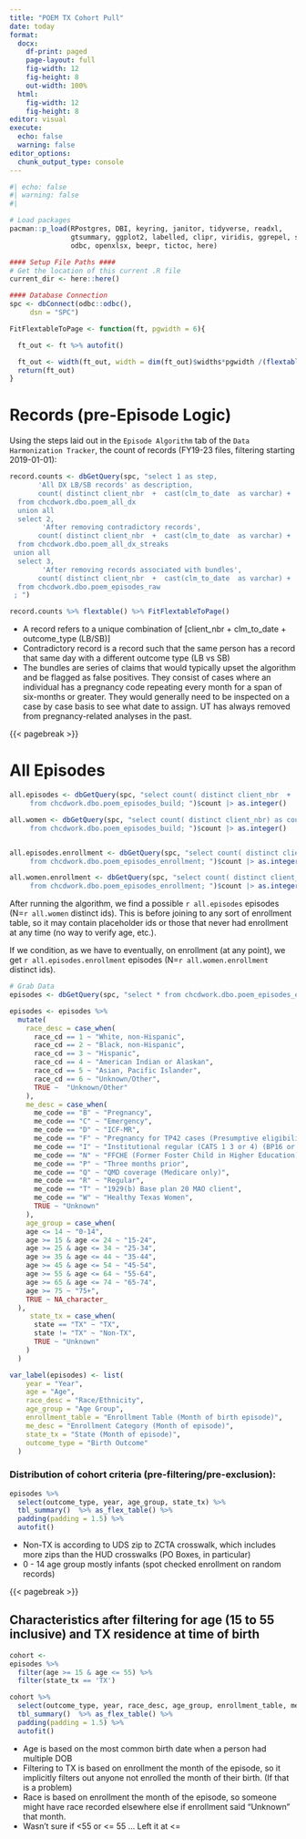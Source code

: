 ```yaml
---
title: "POEM TX Cohort Pull"
date: today
format: 
  docx:
    df-print: paged
    page-layout: full
    fig-width: 12
    fig-height: 8
    out-width: 100%
  html:
    fig-width: 12
    fig-height: 8
editor: visual
execute: 
  echo: false
  warning: false
editor_options: 
  chunk_output_type: console
---
```


```r
#| echo: false
#| warning: false
#| 

# Load packages 
pacman::p_load(RPostgres, DBI, keyring, janitor, tidyverse, readxl,
               gtsummary, ggplot2, labelled, clipr, viridis, ggrepel, scales,   ggthemes, flextable, DiagrammeR,
               odbc, openxlsx, beepr, tictoc, here)

#### Setup File Paths ####
# Get the location of this current .R file 
current_dir <- here::here()

#### Database Connection 
spc <- dbConnect(odbc::odbc(),
	 dsn = "SPC")

```

```r
FitFlextableToPage <- function(ft, pgwidth = 6){

  ft_out <- ft %>% autofit()

  ft_out <- width(ft_out, width = dim(ft_out)$widths*pgwidth /(flextable_dim(ft_out)$widths))
  return(ft_out)
}

```
# Records (pre-Episode Logic)

Using the steps laid out in the `Episode Algorithm` tab of the `Data Harmonization Tracker`, the count of records (FY19-23 files, filtering starting 2019-01-01):

```r
record.counts <- dbGetQuery(spc, "select 1 as step, 
       'All DX LB/SB records' as description, 
       count( distinct client_nbr  +  cast(clm_to_date  as varchar) +  cast(outcome_type  as varchar)) record_count
  from chcdwork.dbo.poem_all_dx
  union all
  select 2,
        'After removing contradictory records', 
       count( distinct client_nbr  +  cast(clm_to_date  as varchar) +  cast(outcome_type  as varchar))
  from chcdwork.dbo.poem_all_dx_streaks
 union all
  select 3,
        'After removing records associated with bundles', 
       count( distinct client_nbr  +  cast(clm_to_date  as varchar) +  cast(outcome_type  as varchar))
  from chcdwork.dbo.poem_episodes_raw
 ; ")

```

```r
record.counts %>% flextable() %>% FitFlextableToPage()
```

-   A record refers to a unique combination of [client_nbr + clm_to_date + outcome_type (LB/SB)]
-   Contradictory record is a record such that the same person has a record that same day with a different outcome type (LB vs SB)
-   The bundles are series of claims that would typically upset the algorithm and be flagged as false positives. They consist of cases where an individual has a pregnancy code repeating every month for a span of six-months or greater. They would generally need to be inspected on a case by case basis to see what date to assign. UT has always removed from pregnancy-related analyses in the past.


{{< pagebreak >}}

# All Episodes

```r
all.episodes <- dbGetQuery(spc, "select count( distinct client_nbr  +  cast(clm_to_date  as varchar) +  cast(outcome_type  as varchar)) as count
     from chcdwork.dbo.poem_episodes_build; ")$count |> as.integer()

all.women <- dbGetQuery(spc, "select count( distinct client_nbr) as count
     from chcdwork.dbo.poem_episodes_build; ")$count |> as.integer()


all.episodes.enrollment <- dbGetQuery(spc, "select count( distinct client_nbr  +  cast(clm_to_date  as varchar) +  cast(outcome_type  as varchar)) as count
     from chcdwork.dbo.poem_episodes_enrollment; ")$count |> as.integer()

all.women.enrollment <- dbGetQuery(spc, "select count( distinct client_nbr) as count
     from chcdwork.dbo.poem_episodes_enrollment; ")$count |> as.integer()
```


After running the algorithm, we find a possible `r all.episodes` episodes (N=`r all.women` distinct ids). This is before joining to any sort of enrollment table, so it may contain placeholder ids or those that never had enrollment at any time (no way to verify age, etc.). 

If we condition, as we have to eventually, on enrollment (at any point), we get `r all.episodes.enrollment` episodes (N=`r all.women.enrollment` distinct ids). 

```r
# Grab Data 
episodes <- dbGetQuery(spc, "select * from chcdwork.dbo.poem_episodes_enrollment ;")

episodes <- episodes %>%
  mutate(
    race_desc = case_when(
      race_cd == 1 ~ "White, non-Hispanic",
      race_cd == 2 ~ "Black, non-Hispanic",
      race_cd == 3 ~ "Hispanic",
      race_cd == 4 ~ "American Indian or Alaskan",
      race_cd == 5 ~ "Asian, Pacific Islander",
      race_cd == 6 ~ "Unknown/Other",
      TRUE ~  "Unknown/Other"
    ),
    me_desc = case_when(
      me_code == "B" ~ "Pregnancy",
      me_code == "C" ~ "Emergency",
      me_code == "D" ~ "ICF-MR",
      me_code == "F" ~ "Pregnancy for TP42 cases (Presumptive eligibility)",
      me_code == "I" ~ "Institutional regular (CATS 1 3 or 4) (BP16 or 17)",
      me_code == "N" ~ "FFCHE (Former Foster Child in Higher Education)",
      me_code == "P" ~ "Three months prior",
      me_code == "Q" ~ "QMD coverage (Medicare only)",
      me_code == "R" ~ "Regular",
      me_code == "T" ~ "1929(b) Base plan 20 MAO client",
      me_code == "W" ~ "Healthy Texas Women",
      TRUE ~ "Unknown"
    ),
    age_group = case_when(
    age <= 14 ~ "0-14",
    age >= 15 & age <= 24 ~ "15-24",
    age >= 25 & age <= 34 ~ "25-34",
    age >= 35 & age <= 44 ~ "35-44",
    age >= 45 & age <= 54 ~ "45-54",
    age >= 55 & age <= 64 ~ "55-64",
    age >= 65 & age <= 74 ~ "65-74",
    age >= 75 ~ "75+",
    TRUE ~ NA_character_
  ),
     state_tx = case_when(
      state == "TX" ~ "TX",
      state != "TX" ~ "Non-TX",
      TRUE ~ "Unknown"
    )
  )

var_label(episodes) <- list(
    year = "Year",
    age = "Age",
    race_desc = "Race/Ethnicity",
    age_group = "Age Group",
    enrollment_table = "Enrollment Table (Month of birth episode)",
    me_desc = "Enrollment Category (Month of episode)",
    state_tx = "State (Month of episode)",
    outcome_type = "Birth Outcome"
  )

```


### Distribution of cohort criteria (pre-filtering/pre-exclusion):

```r
episodes %>% 
  select(outcome_type, year, age_group, state_tx) %>%
  tbl_summary()  %>% as_flex_table() %>% 
  padding(padding = 1.5) %>%
  autofit() 

```

- Non-TX is according to UDS zip to ZCTA crosswalk, which includes more zips than the HUD crosswalks (PO Boxes, in particular)
- 0 - 14 age group mostly infants (spot checked enrollment on random records)

{{< pagebreak >}}

## Characteristics after filtering for age (15 to 55 inclusive) and TX residence at time of birth

```r
cohort <- 
episodes %>% 
  filter(age >= 15 & age <= 55) %>%
  filter(state_tx == 'TX')
```


```r
cohort %>% 
  select(outcome_type, year, race_desc, age_group, enrollment_table, me_desc, state_tx) %>%
  tbl_summary()  %>% as_flex_table() %>% 
  padding(padding = 1.5) %>%
  autofit() 
```

- Age is based on the most common birth date when a person had multiple DOB
- Filtering to TX is based on enrollment the month of the episode, so it implicitly filters out anyone not enrolled the month of their birth. (If that is a problem)
- Race is based on enrollment the month of the episode, so someone might have race recorded elsewhere else if enrollment said "Unknown" that month.
- Wasn't sure if <55 or <= 55 ... Left it at <=